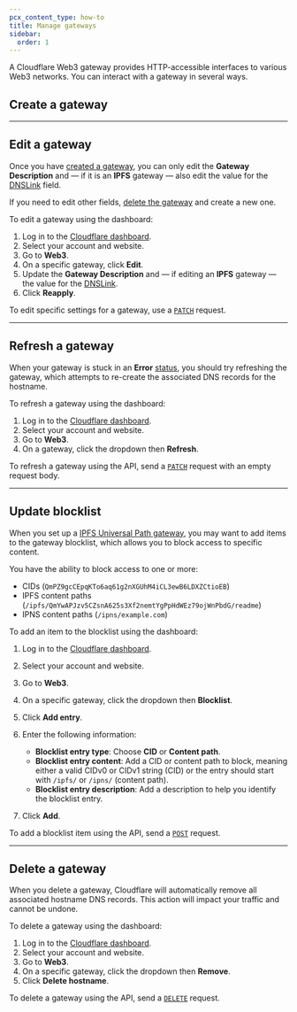 ```yaml
---
pcx_content_type: how-to
title: Manage gateways
sidebar:
  order: 1
---
```



A Cloudflare Web3 gateway provides HTTP-accessible interfaces to various Web3 networks. You can interact with a gateway in several ways.

## Create a gateway

<Tabs syncKey="dashPlusAPI"> <TabItem label="Dashboard">

<Render file="create-gateway-dashboard" />

</TabItem> <TabItem label="API">

<Render file="create-gateway-api" />

</TabItem> </Tabs>

<Render file="post-creation-steps" />

---

## Edit a gateway

Once you have [created a gateway](#create-a-gateway), you can only edit the **Gateway Description** and — if it is an **IPFS** gateway — also edit the value for the [DNSLink](/web3/ipfs-gateway/concepts/dnslink/) field.

If you need to edit other fields, [delete the gateway](#delete-a-gateway) and create a new one.

<Tabs syncKey="dashPlusAPI"> <TabItem label="Dashboard">

To edit a gateway using the dashboard:

1. Log in to the [Cloudflare dashboard](https://dash.cloudflare.com).
2. Select your account and website.
3. Go to **Web3**.
4. On a specific gateway, click **Edit**.
5. Update the **Gateway Description** and — if editing an **IPFS** gateway — the value for the [DNSLink](/web3/ipfs-gateway/concepts/dnslink/).
6. Click **Reapply**.

</TabItem> <TabItem label="API">

To edit specific settings for a gateway, use a [`PATCH`](/api/resources/web3/subresources/hostnames/methods/edit/) request.

</TabItem> </Tabs>

---

## Refresh a gateway

When your gateway is stuck in an **Error** [status](/web3/reference/gateway-status/), you should try refreshing the gateway, which attempts to re-create the associated DNS records for the hostname.

<Tabs syncKey="dashPlusAPI"> <TabItem label="Dashboard">

To refresh a gateway using the dashboard:

1. Log in to the [Cloudflare dashboard](https://dash.cloudflare.com).
2. Select your account and website.
3. Go to **Web3**.
4. On a gateway, click the dropdown then **Refresh**.

</TabItem> <TabItem label="API">

To refresh a gateway using the API, send a [`PATCH`](/api/resources/web3/subresources/hostnames/methods/edit/) request with an empty request body.

</TabItem> </Tabs>

---

## Update blocklist

When you set up a [IPFS Universal Path gateway](/web3/ipfs-gateway/concepts/universal-gateway/), you may want to add items to the gateway blocklist, which allows you to block access to specific content.

You have the ability to block access to one or more:

- CIDs (`QmPZ9gcCEpqKTo6aq61g2nXGUhM4iCL3ewB6LDXZCtioEB`)
- IPFS content paths (`/ipfs/QmYwAPJzv5CZsnA625s3Xf2nemtYgPpHdWEz79ojWnPbdG/readme`)
- IPNS content paths (`/ipns/example.com`)

<Tabs syncKey="dashPlusAPI"> <TabItem label="Dashboard">

To add an item to the blocklist using the dashboard:

1. Log in to the [Cloudflare dashboard](https://dash.cloudflare.com).

2. Select your account and website.

3. Go to **Web3**.

4. On a specific gateway, click the dropdown then **Blocklist**.

5. Click **Add entry**.

6. Enter the following information:

   - **Blocklist entry type**: Choose **CID** or **Content path**.
   - **Blocklist entry content**: Add a CID or content path to block, meaning either a valid CIDv0 or CIDv1 string (CID) or the entry should start with `/ipfs/` or `/ipns/` (content path).
   - **Blocklist entry description**: Add a description to help you identify the blocklist entry.

7. Click **Add**.

</TabItem> <TabItem label="API">

To add a blocklist item using the API, send a [`POST`](/api/resources/web3/subresources/hostnames/subresources/ipfs_universal_paths/subresources/content_lists/subresources/entries/methods/create/) request.

</TabItem> </Tabs>

---

## Delete a gateway

When you delete a gateway, Cloudflare will automatically remove all associated hostname DNS records. This action will impact your traffic and cannot be undone.

<Tabs syncKey="dashPlusAPI"> <TabItem label="Dashboard">

To delete a gateway using the dashboard:

1. Log in to the [Cloudflare dashboard](https://dash.cloudflare.com).
2. Select your account and website.
3. Go to **Web3**.
4. On a specific gateway, click the dropdown then **Remove**.
5. Click **Delete hostname**.

</TabItem> <TabItem label="API">

To delete a gateway using the API, send a [`DELETE`](/api/resources/web3/subresources/hostnames/methods/delete/) request.

</TabItem> </Tabs>
